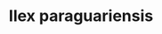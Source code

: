 ---
title: Ilex paraguariensis
aka:
  - yerba maté
  - maté
  - Paraguay tea
  - Jesuit tea
duration_chart_title: Oral Duration of Ilex paraguariensis
duration_chart:
  total: 6–10 h
  onset: 5–10 minutes
  coming_up: 10–60 minutes
  plateau: 1–2 hours
  coming_down: 6–10 hours
  after_effects: 2–4 hours
positive_effects: focus, stamina, alertness
neutral_effects: digestive discomfort, jitteriness
negative_effects: nausea, anxiety, insomnia
image_location: /src/assets/Images/Ilex paraguariensis/Yerba Mate William G. Borges.jpeg
dosage_table:
  title: Oral Dosage of Dried Ilex paraguariensis Leaf
  threshold: 800 mg
  light: 4 g
  common: 12 g
  strong: 20 g
  heavy: 32+ g
--- 